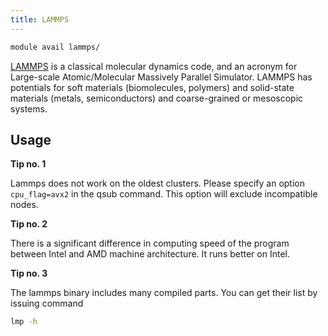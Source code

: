 ```yaml
---
title: LAMMPS
---
```

```bash
module avail lammps/
```

[LAMMPS](https://docs.lammps.org/Manual.html) is a classical molecular dynamics code, and an acronym for Large-scale Atomic/Molecular Massively Parallel Simulator. LAMMPS has potentials for soft materials (biomolecules, polymers) and solid-state materials (metals, semiconductors) and coarse-grained or mesoscopic systems.

## Usage

**Tip no. 1**

Lammps does not work on the oldest clusters. Please specify an option `cpu_flag=avx2` in the qsub command. This option will exclude incompatible nodes. 

**Tip no. 2**

There is a significant difference in computing speed of the program between Intel and AMD machine architecture. It runs better on Intel.

**Tip no. 3**

The lammps binary includes many compiled parts. You can get their list by issuing command

```bash
lmp -h
```

